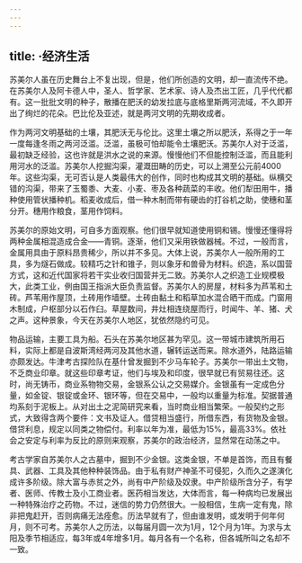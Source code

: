 ```yaml
---
---
---
```

title: ·经济生活
---




苏美尔人虽在历史舞台上不复出现，但是，他们所创造的文明，却一直流传不绝。在苏美尔人及阿卡德人中，圣人、哲学家、艺术家、诗人及杰出工匠，几乎代代都有。这一批批文明的种子，散播在肥沃的幼发拉底与底格里斯两河流域，不久即开出了绚烂的花朵。巴比伦及亚述，就是两河文明的先期收成者。

作为两河文明基础的土壤，其肥沃无与伦比。这里土壤之所以肥沃，系得之于一年一度每逢冬雨之两河泛滥。泛滥，虽极可怕却能令土壤肥沃。苏美尔人对于泛滥，最初缺乏经验，这也许就是洪水之说的来源。慢慢他们不但能控制泛滥，而且能利用河水的泛滥。苏美尔人挖掘沟渠，灌溉田畴的历史，可以上溯至公元前4000年。这些沟渠，无可否认是人类最伟大的创作，同时也构成其文明的基础。纵横交错的沟渠，带来了玉蜀黍、大麦、小麦、枣及各种蔬菜的丰收。他们犁田用牛，播种使用管状播种机。稻麦收成后，借一种木制而带有硬齿的打谷机之助，使穗和茎分开。穗用作粮食，茎用作饲料。

苏美尔的原始文明，可自多方面观察。他们很早就知道使用铜和锡。慢慢还懂得将两种金属相混造成合金——青铜。逐渐，他们又采用铁做器械。不过，一般而言，金属用具由于原料昂贵稀少，所以并不多见。大体上说，苏美尔人一般所用的工具，多为燧石做成。较精巧之针和锥子，则以象牙和兽骨为材料。织造，系以国营方式，这和近代国家将若干实业收归国营并无二致。苏美尔人之织造工业规模极大，此类工业，例由国王指派大臣负责监督。苏美尔人的房屋，材料多为芦苇和土砖。芦苇用作屋顶，土砖用作墙壁。土砖由黏土和稻草加水混合晒干而成。门窗用木制成，户枢部分以石作臼。草屋数间，井灶相连绕屋而行，时闻牛、羊、猪、犬之声。这种景象，今天在苏美尔人地区，犹依然隐约可见。

物品运输，主要工具为船。石头在苏美尔地区甚为罕见。这一带城市建筑所用石料，实际上都是自波斯湾经两河及其他水道，辗转运送而来。除水道外，陆路运输亦颇发达。牛津考古探险队在基什曾发掘到不少马车轮子。苏美尔一带出土文物，不乏商业印章。就这些印章考证，他们与埃及和印度，很早就已有贸易往还。这时，尚无铸币，商业系物物交易，金银系公认之交易媒介。金银虽有一定成色分量，如金锭、银锭或金环、银环等，但在交易中，一般均以重量为标准。契据普通均系刻于泥板上。从对出土之泥简研究来看，当时商业相当繁荣。一般契约之形式，大致得含两个要件：文书及证人。借贷相当盛行，所借东西，有货物及金银。借贷利息，规定以同类之物偿付。利率以年为准，最低为15%，最高33%。依社会之安定与利率为反比的原则来观察，苏美尔的政治经济，显然常在动荡之中。

考古学家自苏美尔人之古墓中，掘到不少金银。这类金银，不单是首饰，而且有餐具、武器、工具及其他种种装饰品。由于私有财产神圣不可侵犯，久而久之遂演化成许多阶级。除大富与赤贫之外，尚有中产阶级及奴隶。中产阶级所含分子，有学者、医师、传教士及小工商业者。医药相当发达，大体而言，每一种病均已发展出一种特殊治疗之药物。不过，迷信的势力仍然很大。一般相信，生病一定有鬼，除非把鬼赶开，否则病痛无法痊愈。历法早就有了，但由谁发明，或发明于何年何月，则不可考。苏美尔人之历法，以每届月圆一次为1月，12个月为1年。为求与太阳及季节相适应，每3年或4年增多1月。每月各有一个名称，但各城所叫之名却不一致。